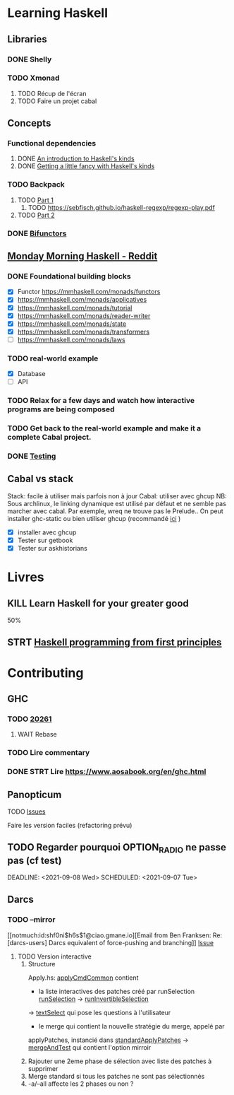 = Learning Haskell =

== Libraries ==

=== <span class="done DONE">DONE</span> Shelly ===

=== <span class="todo TODO">TODO</span> Xmonad ===

# <span class="todo TODO">TODO</span> Récup de l'écran
# <span class="todo TODO">TODO</span> Faire un projet cabal

== Concepts ==

=== Functional dependencies ===

# <span class="done DONE">DONE</span> [https://www.youtube.com/watch?v=JleVecHAad4 An introduction to Haskell's kinds]
# <span class="done DONE">DONE</span> [https://www.youtube.com/watch?v=Qy_yxVkO8no Getting a little fancy with Haskell's kinds]

=== <span class="todo TODO">TODO</span> Backpack ===

# <span class="todo TODO">TODO</span> [http://blog.ezyang.com/2016/10/try-backpack-ghc-backpack/ Part 1]
## <span class="todo TODO">TODO</span> https://sebfisch.github.io/haskell-regexp/regexp-play.pdf
# <span class="todo TODO">TODO</span> [http://blog.ezyang.com/2017/01/try-backpack-cabal-packages/ Part 2]

=== <span class="done DONE">DONE</span> [https://www.quora.com/What-are-some-practical-uses-of-bifunctors-in-Haskell/answer/James-Bowen-13 Bifunctors] ===

== [https://www.reddit.com/r/haskell/comments/npxfba/ive_tried_to_learn_haskell_several_times_but_keep/h084wwa?utm_source=share&utm_medium=web2x&context=3 Monday Morning Haskell - Reddit] ==

=== <span class="done DONE">DONE</span> Foundational building blocks ===

* ☒ Functor https://mmhaskell.com/monads/functors
* ☒ https://mmhaskell.com/monads/applicatives
* ☒ https://mmhaskell.com/monads/tutorial
* ☒ https://mmhaskell.com/monads/reader-writer
* ☒ https://mmhaskell.com/monads/state
* ☒ https://mmhaskell.com/monads/transformers
* ☐ https://mmhaskell.com/monads/laws

=== <span class="todo TODO">TODO</span> real-world example ===

* ☒ Database
* ☐ API

=== <span class="todo TODO">TODO</span> Relax for a few days and watch how interactive programs are being composed ===

=== <span class="todo TODO">TODO</span> Get back to the real-world example and make it a complete Cabal project. ===

=== <span class="done DONE">DONE</span> [https://mmhaskell.com/testing/test-driven-development Testing] ===

== Cabal vs stack ==

Stack: facile à utiliser mais parfois non à jour Cabal: utiliser avec ghcup NB: Sous archlinux, le linking dynamique est utilisé par défaut et ne semble pas marcher avec cabal. Par exemple, wreq ne trouve pas le Prelude.. On peut installer ghc-static ou bien utiliser ghcup (recommandé [https://github.com/haskell/haskell-ide-engine/issues/1647 ici] )

* ☒ installer avec ghcup
* ☒ Tester sur getbook
* ☒ Tester sur askhistorians

= Livres =

== KILL Learn Haskell for your greater good ==

50%

== STRT [[books.org::Haskell%20Programming%20From%20First%20Principles|Haskell programming from first principles]] ==

= Contributing =

== GHC ==

=== <span class="todo TODO">TODO</span> [https://gitlab.haskell.org/ghc/ghc/-/issues/20261 20261] ===

# WAIT Rebase

=== <span class="todo TODO">TODO</span> Lire commentary ===

=== <span class="done DONE">DONE</span> STRT Lire https://www.aosabook.org/en/ghc.html ===

== Panopticum ==

<span class="todo TODO">TODO</span> [https://foss.heptapod.net/bsdutils/panopticum/-/issues Issues]

Faire les version faciles (refactoring prévu)

== <span class="todo TODO">TODO</span> Regarder pourquoi OPTION<sub>RADIO</sub> ne passe pas (cf test) ==

DEADLINE: &lt;2021-09-08 Wed&gt; SCHEDULED: &lt;2021-09-07 Tue&gt;

== Darcs ==

=== <span class="todo TODO">TODO</span> –mirror ===

[[notmuch:id:shf0ni$h6s$1@ciao.gmane.io][Email from Ben Franksen: Re: [darcs-users] Darcs equivalent of force-pushing and branching]] [http://bugs.darcs.net/issue2683 Issue]

<ol style="list-style-type: decimal;">
<li><p><span class="todo TODO">TODO</span> Version interactive</p>
<ol style="list-style-type: decimal;">
<li><p>Structure</p>
<p>Apply.hs: [[~/code/darcs/src/Darcs/UI/Commands/Apply.hs::applyCmdCommon%20patchApplier%20patchProxy%20opts%20bundle%20repository%20=%20do|applyCmdCommon]] contient</p>
<ul>
<li>la liste interactives des patches créé par runSelection [[~/code/darcs/src/Darcs/UI/SelectChanges.hs::runSelection%20_%20PSC%20%7B%20splitter%20=%20Just%20_%20%7D%20=|runSelection]] -&gt; [[home/alex/code/darcs/src/Darcs/UI/SelectChanges.hs::runInvertibleSelection%20::%20forall%20p%20wX%20wY%20.|runInvertibleSelection]]</li></ul>

<p>-&gt; [[~/code/darcs/src/Darcs/UI/SelectChanges.hs::textSelect%20lps'%20pcs%20=|textSelect]] qui pose les questions à l'utilisateur</p>
<ul>
<li>le merge qui contient la nouvelle stratégie du merge, appelé par</li></ul>

<p>applyPatches, instancié dans [[~/code/darcs/src/Darcs/UI/ApplyPatches.hs::standardApplyPatches%20::%20(RepoPatch%20p,%20ApplyState%20p%20~%20Tree)|standardApplyPatches]] -&gt; [[~/code/darcs/src/Darcs/UI/ApplyPatches.hs::mergeAndTest%20::%20(RepoPatch%20p,%20ApplyState%20p%20~%20Tree)|mergeAndTest]] qui contient l'option mirroir</p></li>
<li><p>Rajouter une 2eme phase de sélection avec liste des patches à supprimer</p></li>
<li><p>Merge standard si tous les patches ne sont pas sélectionnés</p></li>
<li><p>-a/–all affecte les 2 phases ou non ?</p></li></ol>
</li></ol>
